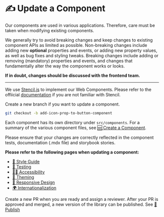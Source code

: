 
<Meta title="Contributions/Update a Component" />

# ✍️ Update a Component

Our components are used in various applications. Therefore, care must be taken
when modifying existing components.

We generally try to avoid breaking changes and keep changes to existing
component APIs as limited as possible. Non-breaking changes include adding new
**optional** properties and events, or adding new property values, as well as
bug fixes and styling tweaks. Breaking changes include adding or removing
(mandatory) properties and events, and changes that fundamentally alter the way
the component works or looks.

**If in doubt, changes should be discussed with the frontend team.**

<hr />

We use [Stencil.js](https://stenciljs.com/) to implement our Web Components.
Please refer to the offiicial [documentation](https://stenciljs.com/docs/api) if
you are not familiar with Stencil.

Create a new branch if you want to update a component.

```bash
git checkout -b add-icon-prop-to-button-component
```

Each component has its own directory under `src/components`. For a summary of
the various component files, see
[🆕 Create a Component](http://localhost:6006/?path=?path=/docs/requirements-create-a-component--page).

Please ensure that your changes are correctly reflected in the component tests,
documentation (.mdx file) and storybook stories.

**Please refer to the following pages when updating a component:**

- [💅 Style Guide](?path=/docs/requirements-style-guide--page)
- [🤖 Testing](?path=/docs/requirements-testing--page)
- [🧏‍♀️ Accessibility](?path=/docs/requirements-accessibility--page)
- [🌈 Theming](?path=/docs/requirements-theming--page)
- [📱 Responsive Design](?path=/docs/requirements-responsive-design--page)
- [🌍 Internationalization](?path=/docs/requirements-internationalization--page)

Create a new PR when you are ready and assign a reviewer. After your PR is
approved and merged, a new version of the library can be published. See
[🏁 Publish](?path=/docs/requirements-publish--page)
